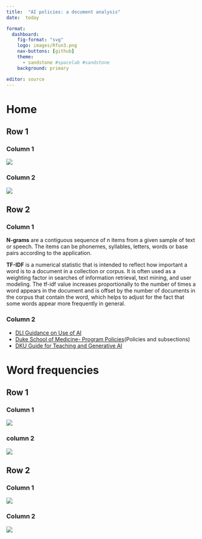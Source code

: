 ```yaml
---
title:  "AI policies: a document analysis"
date:  today

format: 
  dashboard:
    fig-format: "svg"
    logo: images/Rfun3.png
    nav-buttons: [github]
    theme: 
      - sandstone #spacelab #sandstone 
    background: primary

editor: source
---
```


# Home

## Row 1 {height=60%}

### Column 1

![](output_images/bigrams.svg){fig-alt="bigrams tf-idf"}

### Column 2

![](output_images/lines_of_text.svg){fig-alt="Lines of text per document"}

## Row 2

### Column 1

::: {.card title="n-grams & TF-IDF"}

**N-grams** are a contiguous sequence of n items from a given sample of text or speech. The items can be phonemes, syllables, letters, words or base pairs according to the application. 

**TF-IDF** is a numerical statistic that is intended to reflect how important a word is to a document in a collection or corpus. It is often used as a weighting factor in searches of information retrieval, text mining, and user modeling. The tf-idf value increases proportionally to the number of times a word appears in the document and is offset by the number of documents in the corpus that contain the word, which helps to adjust for the fact that some words appear more frequently in general.

:::

### Column 2

::: {.card title="Document sources"}

-   [DLI Guidance on Use of AI](https://learninginnovation.duke.edu/ai-and-teaching-at-duke-2/artificial-intelligence-policies-in-syllabi-guidelines-and-considerations/) 
-   [Duke School of Medicine- Program Policies ](https://medicine.bulletins.duke.edu/allprograms/dr/md#policies1)(Policies and subsections)
-   [DKU Guide for Teaching and Generative AI](https://www.dukekunshan.edu.cn/center-for-teaching-and-learning/faculty-resource-guide-teaching-with-ai/)

:::

# Word frequencies

## Row 1

### Column 1

![](output_images/most_common_words.svg){fig-alt="Word frequencies.  All documents"}

### column 2

![](output_images/most_common_words_by_title.svg){fig-alt="Word frequencies.  By document"}

## Row 2

### Column 1

![](output_images/wordcloud.png){fig-alt="Wordcloud"}

### Column 2

![](output_images/tf_idf.svg){fig-alt="TF-IDF"}